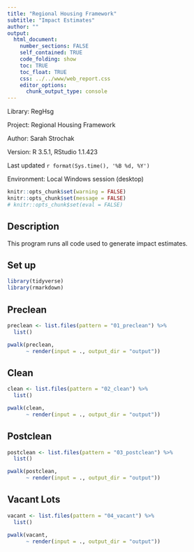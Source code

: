 ```yaml
---
title: "Regional Housing Framework"
subtitle: "Impact Estimates"
author: ""
output:
  html_document:
    number_sections: FALSE
    self_contained: TRUE
    code_folding: show
    toc: TRUE
    toc_float: TRUE
    css: ../../www/web_report.css
    editor_options:
      chunk_output_type: console
---
```


<link rel="stylesheet" href="//fonts.googleapis.com/css?family=Lato" />

Library: RegHsg

Project: Regional Housing Framework

Author: Sarah Strochak

Version: R 3.5.1, RStudio 1.1.423

Last updated `r format(Sys.time(), '%B %d, %Y')`

Environment: Local Windows session (desktop)

```r
knitr::opts_chunk$set(warning = FALSE)
knitr::opts_chunk$set(message = FALSE)
# knitr::opts_chunk$set(eval = FALSE)
```


## Description

This program runs all code used to generate impact estimates.

## Set up

```r

library(tidyverse)
library(rmarkdown)

```


## Preclean

```r

preclean <- list.files(pattern = "01_preclean") %>% 
  list()

pwalk(preclean,
      ~ render(input = ., output_dir = "output"))

```

## Clean

```r

clean <- list.files(pattern = "02_clean") %>% 
  list()

pwalk(clean,
      ~ render(input = ., output_dir = "output"))

```

## Postclean

```r

postclean <- list.files(pattern = "03_postclean") %>% 
  list()

pwalk(postclean,
      ~ render(input = ., output_dir = "output"))

```

## Vacant Lots

```r

vacant <- list.files(pattern = "04_vacant") %>% 
  list()

pwalk(vacant,
      ~ render(input = ., output_dir = "output"))

```